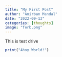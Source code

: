 ```yaml
---
title: "My First Post"
author: "Anirban Mandal"
date: "2022-09-13"
categories: [thoughts]
image: "ferb.png"
---
```


This is test drive

```r
print("Ahoy World!")
```
